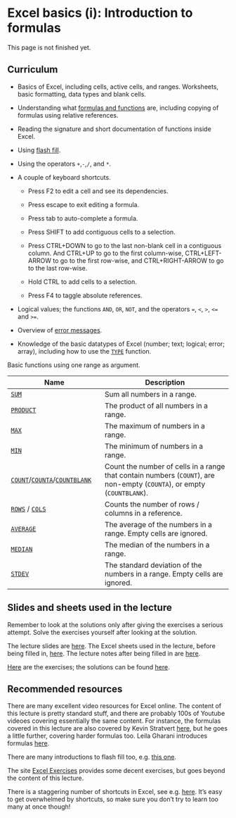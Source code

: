 # Excel basics (i): Introduction to formulas

::: callout-warning
This page is not finished yet.
:::

## Curriculum

-   Basics of Excel, including cells, active cells, and ranges. Worksheets, basic formatting, data types and blank cells.

-   Understanding what [formulas and functions](https://exceljet.net/articles/excel-formulas-and-functions) are, including copying of formulas using relative references.

-   Reading the signature and short documentation of functions inside Excel.

-   Using [flash fill](https://support.microsoft.com/en-us/office/save-time-with-flash-fill-9159216a-75a0-4c11-82e6-8eca29cb3b89).

-   Using the operators `+`,`-`,`/`, and `*`.

-   A couple of keyboard shortcuts.

    -   Press F2 to edit a cell and see its dependencies.

    -   Press escape to exit editing a formula.

    -   Press tab to auto-complete a formula.
    
    - Press SHIFT to add contiguous cells to a selection.
    
    - Press CTRL+DOWN to go to the last non-blank cell in a contiguous column. And CTRL+UP to go to the first column-wise, CTRL+LEFT-ARROW to go to the first row-wise, and CTRL+RIGHT-ARROW to go to the last row-wise.
    
    - Hold CTRL to add cells to a selection.
    
    - Press F4 to taggle absolute references.

- Logical values; the functions `AND`, `OR`, `NOT`, and the operators `=`, `<`, `>`, `<=` and `>=`.

- Overview of [error messages](https://exceljet.net/articles/excel-formula-errors).

- Knowledge of the basic datatypes of Excel (number; text; logical; error; array), including how to use the [`TYPE`](https://exceljet.net/functions/type-function#:~:text=The%20Excel%20TYPE%20function%20returns,value%20in%20a%20particular%20cell) function.

Basic functions using one range as argument.

| Name      | Description  |
| --------- | ------------ |
| [`SUM`](https://exceljet.net/functions/sum-function)     | Sum all numbers in a range.
| [`PRODUCT`](https://exceljet.net/functions/product-function) | The product of all numbers in a range.
| [`MAX`](https://exceljet.net/functions/max-function)     | The maximum of numbers in a range.
| [`MIN`](https://exceljet.net/functions/min-function)     | The minimum of numbers in a range.
| [`COUNT`](https://exceljet.net/functions/count-function)/[`COUNTA`](https://exceljet.net/functions/counta-function)/[`COUNTBLANK`](https://exceljet.net/functions/countblank-function)| Count the number of cells in a range that contain numbers (`COUNT`), are non-empty (`COUNTA`), or empty (`COUNTBLANK`).
| [`ROWS`](https://exceljet.net/functions/rows-function) / [`COLS`](https://exceljet.net/functions/cols-function) | Counts the number of rows / columns in a reference.
| [`AVERAGE`](https://exceljet.net/functions/average-function) | The average of the numbers in a range. Empty cells are ignored.
| [`MEDIAN`](https://exceljet.net/functions/median-function)  | The median of the numbers in a range.
| [`STDEV`](https://exceljet.net/functions/median-function) | The standard deviation of the numbers in a range. Empty cells are ignored.

## Slides and sheets used in the lecture
::: {.warning}
Remember to look at the solutions only after giving the exercises a serious attempt. Solve the exercises yourself after looking at the solution.
:::

The lecture slides are [here](https://rawcdn.githack.com/BI-DS/ELE-3915/8fb93ac2fc77767f01d2afc605c9c9907f3022e8/slides/lecture01.html). The Excel sheets used in the lecture, before being filled in, [here](https://github.com/BI-DS/ELE-3915/blob/main/slides/lecture01.xlsx). The lecture notes after being filled in are [here](https://github.com/BI-DS/ELE-3915/blob/main/slides/lecture01-filled.xlsx).

[Here](https://github.com/BI-DS/ELE-3915/blob/main/slides/exercises01.xlsx) are the exercises; the solutions can be found [here](https://github.com/BI-DS/ELE-3915/blob/main/slides/exercises01-solutions.xlsx).


## Recommended resources
There are many excellent video resources for Excel online. The content of this lecture is pretty standard stuff, and there are probably 100s of Youtube videoes covering essentially the same content. For instance, the formulas covered in this lecture are also covered by Kevin Stratvert [here](https://www.youtube.com/watch?v=Jl0Qk63z2ZY&ab_channel=KevinStratvert), but he goes a little further, covering harder formulas too. Leila Gharani introduces formulas [here](https://www.youtube.com/watch?v=y1126PQ5zRU&ab_channel=LeilaGharani).

There are many introductions to flash fill too, e.g. [this one](https://www.youtube.com/watch?v=1KimYFzET1w&ab_channel=LeilaGharani).

The site [Excel Exercises](https://excelexercises.com/) provides some decent exercises, but goes beyond the content of this lecture.

There is a staggering number of shortcuts in Excel, see e.g. [here](https://support.microsoft.com/en-us/office/keyboard-shortcuts-in-excel-1798d9d5-842a-42b8-9c99-9b7213f0040f). It's easy to get overwhelmed by shortcuts, so make sure you don't try to learn too many at once though!